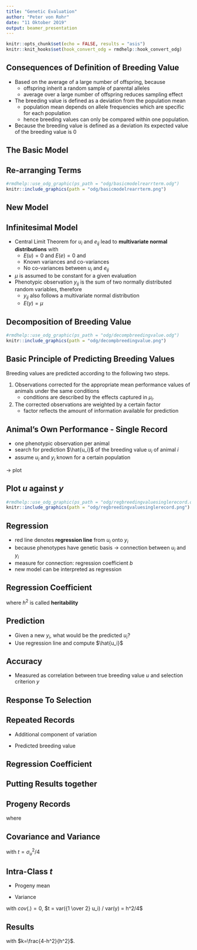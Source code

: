 ```yaml
---
title: "Genetic Evaluation"
author: "Peter von Rohr"
date: "11 Oktober 2019"
output: beamer_presentation
---
```


```r
knitr::opts_chunk$set(echo = FALSE, results = "asis")
knitr::knit_hooks$set(hook_convert_odg = rmdhelp::hook_convert_odg)
```

## Consequences of Definition of Breeding Value

* Based on the average of a large number of offspring, because 
    + offspring inherit a random sample of parental alleles
    + average over a large number of offspring reduces sampling effect 
* The breeding value is defined as a deviation from the population mean 
    + population mean depends on allele frequencies which are specific for each population 
    + hence breeding values can only be compared within one population.
* Because the breeding value is defined as a deviation its expected value of the breeding value is $0$


## The Basic Model

\begin{align}
y_{ij} &= v_i + e_{ij} \notag \\
       &= \mu + u_i + d_i + i_i  + e_{ij} \notag 
\end{align}

\begin{tabular}{llp{8cm}}
where  &  &  \\
       &  $y_{ij}$  &  $j^{th}$ record of animal $i$ \\
       &  $\mu$     &  population mean \\
       &  $v_i$     &  genotypic value, corresponding to the sum of all additive ($u$), dominance ($d$) and epistatic ($i_i$) effects of the genotype of animal $i$ \\
       &  $e_{ij}$  &  random environmental effects of animal $i$
\end{tabular}


## Re-arranging Terms

```r
#rmdhelp::use_odg_graphic(ps_path = "odg/basicmodelrearrterm.odg")
knitr::include_graphics(path = "odg/basicmodelrearrterm.png")
```


## New Model
\begin{equation}
y_{ij} = \mu_i + u_i + e_{ij}^* \notag
\end{equation}

\begin{tabular}{llp{8.5cm}}
where  &  &  \\
       &  $y_{ij}$  &  $j^{th}$ record of animal $i$ \\
       &  $\mu_i$   &  identifiable fixed environmental effect \\
       &  $u_i$       &  sum of all additive ($u$) genetic effects of the genotype of animal $i$ \\
       &  $e_{ij}^*$  &  dominance, epistatic and random environmental effects of animal $i$
\end{tabular}


## Infinitesimal Model

* Central Limit Theorem for $u_i$ and $e_{ij}$ lead to __multivariate normal distributions__ with 
    + $E(u) = 0$ and $E(e) = 0$ and 
    + Known variances and co-variances
    + No co-variances between $u_i$ and $e_{ij}$
* $\mu$ is assumed to be constant for a given evaluation
* Phenotypic observation $y_{ij}$ is the sum of two normally distributed random variables, therefore
    + $y_{ij}$ also follows a multivariate normal distribution
    + $E(y) = \mu$


## Decomposition of Breeding Value

```r
#rmdhelp::use_odg_graphic(ps_path = "odg/decompbreedingvalue.odg")
knitr::include_graphics(path = "odg/decompbreedingvalue.png")
```


## Basic Principle of Predicting Breeding Values

Breeding values are predicted according to the following two steps. 

1. Observations corrected for the appropriate mean performance values of animals under the same conditions
    + conditions are described by the effects captured in $\mu_i$. 
2. The corrected observations are weighted by a certain factor 
    + factor reflects the amount of information available for prediction
    
    
## Animal's Own Performance - Single Record    
 
* one phenotypic observation per animal
* search for prediction $\hat{u_i}$ of the breeding value $u_i$ of animal $i$  
* assume $u_i$ and $y_i$ known for a certain population

$\rightarrow$ plot


## Plot $u$ against $y$

```r
#rmdhelp::use_odg_graphic(ps_path = "odg/regbreedingvaluesinglerecord.odg")
knitr::include_graphics(path = "odg/regbreedingvaluesinglerecord.png")
```


## Regression

* red line denotes __regression line__ from $u_i$ onto $y_i$
* because phenotypes have genetic basis $\rightarrow$ connection between $u_i$ and $y_i$
* measure for connection: regression coefficient $b$
* new model can be interpreted as regression

\begin{equation}
u_i = y_{ij} - \mu_i - e_{ij}^* \notag
\end{equation}

## Regression Coefficient

\vspace{-2ex}
\begin{align}
b &= \frac{cov(u,y)}{var(y)} \notag \\
  &= \frac{cov(u,\mu + u + e)}{var(y)}  \notag \\
  &= \frac{cov(u,u)}{var(y)}  \notag \\
  &= \frac{var(u)}{var(y)} = h^2  \notag
\end{align}

where $h^2$ is called __heritability__


## Prediction

* Given a new $y_i$, what would be the predicted $u_i$?
* Use regression line and compute $\hat{u_i}$

\begin{align}
\hat{u_i} &= b * (y_i - \mu) \notag \\
          &= h^2 * (y_i - \mu) \notag
\end{align}


## Accuracy

* Measured as correlation between true breeding value $u$ and selection criterion $y$

\begin{align}
r_{u,y} &= \frac{cov(u, y)}{\sigma_u \ \sigma_y} \notag \\
        &= \frac{\sigma_u^2}{\sigma_u \ \sigma_y} \notag \\
        &= \frac{\sigma_u}{\sigma_y} \notag \\
        &= h \notag
\end{align}


## Response To Selection

\begin{equation}
R = i * r_{u,y}^2 * \sigma_y = i * h^2 * \sigma_y \notag
\end{equation}


## Repeated Records

* Additional component of variation

\begin{equation}
var(y) = var(u) + var(pe) + var(te) \notag
\end{equation}

\begin{equation}
t = \frac{var(u) + var(pe)}{var(y)} \notag
\end{equation}

* Predicted breeding value

\begin{equation}
\hat{u_i} = b(\tilde{y_i} - \mu) \notag
\end{equation}


## Regression Coefficient

\begin{equation}
b = \frac{cov(u,\tilde{y})}{var(\tilde{y})} \notag
\end{equation}

\begin{equation}
cov(u,\tilde{y}) = cov(u, u + pe + {1\over n} \sum_{k=1}^n te_k) = \sigma_u^2 \notag
\end{equation}

\begin{equation}
var(\tilde{y}) = var(u) + var(pe) + {1\over n} var(te) \notag
\end{equation}

\begin{align}
var(\tilde{y}) &= t * \sigma_y^2 + {1\over n} (1-t) * \sigma_y^2 \notag \\
               &= {1\over n}\left( n*t + (1-t) \right) \sigma_y^2 \notag \\
               &= \frac{1 + (n-1)t}{n} \sigma_y^2 \notag
\end{align}


## Putting Results together

\begin{align}
b &= \frac{cov(u,\tilde{y})}{var(\tilde{y})} \notag \\
  &= \frac{n \sigma_u^2}{(1 + (n-1)t) \sigma_y^2} \notag \\
  &= \frac{nh^2}{1 + (n-1)t} \notag
\end{align}


## Progeny Records

\begin{equation}
\hat{u_i} = b * (\bar{y_i} - \mu) \notag
\end{equation}

where 

\begin{equation}
b = \frac{cov(u_i, \bar{y_i})}{var(\bar{y_i})} \notag
\end{equation}

## Covariance and Variance

\begin{align}
cov(u_i, \bar{y_i}) &= cov(u_i, {1\over 2}u_i 
                       + {1\over 2}{1\over n}\sum_{k=1}^n u_{d,i} 
                       + {1\over n}\sum_{k=1}^n m_k 
                       + {1\over n}\sum_{k=1}^n e_k) \notag \\
                &= cov(u_i, {1\over 2}u_i) \notag \\
                &= {1\over 2} cov(u_i, u_i) = {1\over 2} \sigma_u^2 \notag
\end{align}

\begin{equation}
var(\bar{y_i}) = (t + (1-t)/n) \sigma_y^2 \notag
\end{equation}

with $t = \sigma_u^2 / 4$

## Intra-Class $t$

* Progeny mean
\begin{align}
\bar{y_i} &= {1 \over n} \sum_{k=1}^ny_k = {1 \over n} \sum_{k=1}^n u_k 
             + {1 \over n} \sum_{k=1}^n e_k  \notag \\
          &= {1 \over n} \sum_{k=1}^n (1/2 u_i + 1/2 u_{d,k}) 
             + {1 \over n} \sum_{k=1}^n e_k  \notag \\
          &= {1 \over 2} u_i + {1 \over n} \sum_{k=1}^n 1/2 u_{d,k} 
             + {1 \over n} \sum_{k=1}^n e_k  \notag
\end{align}

* Variance
\begin{align}
var(\bar{y_i}) &= var({1 \over 2} u_i) + var({1 \over n} \sum_{k=1}^n 1/2 u_{d,k}) + var({1 \over n} \sum_{k=1}^n e_k) \notag
\end{align}

with $cov(.) = 0$, $t = var({1 \over 2} u_i) / var(y) = h^2/4$

## Results
\begin{align}
b &= \frac{1/2 \sigma_u^2}{(t + (1-t)/n) \sigma_y^2} \notag \\
  &= \frac{1/2 h^2 \sigma_y^2}{({1\over 4}h^2 + (1 - {1\over 4}h^2)/n) \sigma_y^2} \notag \\
  &= \frac{2nh^2}{nh^2 + (4-h^2)} \notag \\
  &= \frac{2n}{n + (4-h^2)/h^2} \notag \\
  &= \frac{2n}{n+k} \notag
\end{align}

with $k=\frac{4-h^2}{h^2}$. 

